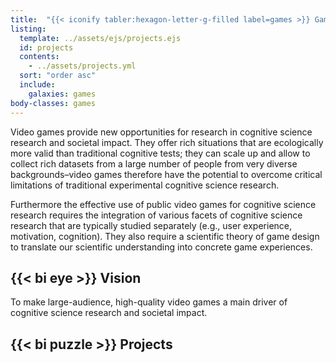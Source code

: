 ```yaml
---
title:  "{{< iconify tabler:hexagon-letter-g-filled label=games >}} Games"
listing:
  template: ../assets/ejs/projects.ejs
  id: projects
  contents: 
    - ../assets/projects.yml
  sort: "order asc"
  include:
    galaxies: games
body-classes: games
---
```


Video games provide new opportunities for research in cognitive science research and societal impact. They offer rich situations that are ecologically more valid than traditional cognitive tests; they can scale up and allow to collect rich datasets from a large number of people from very diverse backgrounds--video games therefore have the potential to overcome critical limitations of traditional experimental cognitive science research.
  
Furthermore the effective use of public video games for cognitive science research requires the integration of various facets of cognitive science research that are typically studied separately (e.g., user experience, motivation, cognition). They also require a scientific theory of game design to translate our scientific understanding into concrete game experiences. 

## {{< bi eye >}}  Vision  
To make large-audience, high-quality video games a main driver of cognitive science research and societal impact.

##  {{< bi puzzle >}} Projects

::: {#projects}
:::
